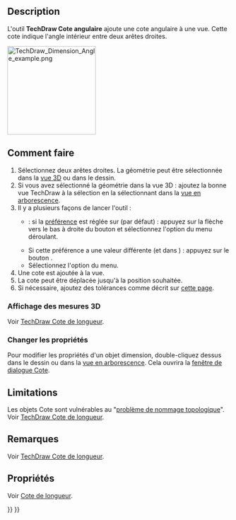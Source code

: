 <languages/>

{{Docnav/fr
|[[TechDraw_DiameterDimension/fr|Cote de diamètre]]
|[[TechDraw_3PtAngleDimension/fr|Cote angulaire par 3 pts]]
|[[TechDraw_Workbench/fr|Atelier TechDraw]]
|IconL=TechDraw_DiameterDimension.svg
|IconR=TechDraw_3PtAngleDimension.svg
|IconC=Workbench_TechDraw.svg
}}

{{GuiCommand/fr
|Name=TechDraw AngleDimension
|Name/fr=TechDraw Cote angulaire
|MenuLocation=TechDraw → Dimensions → Insérer une cote angulaire
|Workbenches=[[TechDraw_Workbench/fr|TechDraw]]
|SeeAlso=[[TechDraw_3PtAngleDimension/fr|TechDraw Cote angulaire par 3 points]]
}}

==Description==

L'outil '''TechDraw Cote angulaire''' ajoute une cote angulaire à une vue. Cette cote indique l'angle intérieur entre deux arêtes droites.

[[Image:TechDraw_Dimension_Angle_example.png|200px]]
{{Caption|Mesure d'angle entre deux arêtes}}

<span id="Usage"></span>
==Comment faire==

# Sélectionnez deux arêtes droites. La géométrie peut être sélectionnée dans la [[3D_view/fr|vue 3D]] ou dans le dessin.
# Si vous avez sélectionné la géométrie dans la vue 3D : ajoutez la bonne vue TechDraw à la sélection en la sélectionnant dans la [[Tree_view/fr|vue en arborescence]].
# Il y a plusieurs façons de lancer l'outil :
#* {{Version/fr|1.0}} : si la [[TechDraw_Preferences/fr#Cotes|préférence]] {{MenuCommand|outils de cotation}} est réglée sur {{Value|Outil unique}} (par défaut) : appuyez sur la flèche vers le bas à droite du bouton {{Button|[[Image:TechDraw_Dimension.svg||x16px]][[Image:Toolbar_flyout_arrow.svg|x16px]]}} et sélectionnez l'option {{MenuCommand|[[Image:TechDraw_AngleDimension.svg|16px]] Insérer une cote angulaire}} du menu déroulant.
#* Si cette préférence a une valeur différente (et dans {{VersionMinus/fr|0.21}}) : appuyez sur le bouton {{Button|[[Image:TechDraw_AngleDimension.svg|16px]] [[TechDraw_AngleDimension/fr|Insérer une cote angulaire]]}}.
#* Sélectionnez l'option {{MenuCommand|TechDraw → Dimensions → [[Image:TechDraw_AngleDimension.svg|16px]] Insérer une cote angulaire}} du menu.
# Une cote est ajoutée à la vue.
# La cote peut être déplacée jusqu'à la position souhaitée.
# Si nécessaire, ajoutez des tolérances comme décrit sur [[TechDraw_Geometric_dimensioning_and_tolerancing/fr#Tolérances|cette page]].

<span id="Display_3D_measurement"></span>
===Affichage des mesures 3D===

Voir [[TechDraw_LengthDimension/fr#Affichage_des_mesures_3D|TechDraw Cote de longueur]].

<span id="Change_properties"></span>
===Changer les propriétés===

Pour modifier les propriétés d'un objet dimension, double-cliquez dessus dans le dessin ou dans la [[Tree_view/fr|vue en arborescence]]. Cela ouvrira la [[TechDraw_LengthDimension/fr#Fenêtre_de_dialogue_Cote|fenêtre de dialogue Cote]].

== Limitations ==

Les objets Cote sont vulnérables au "[[Topological_naming_problem/fr|problème de nommage topologique]]". Voir [[TechDraw_LengthDimension/fr|TechDraw Cote de longueur]].

<span id="Notes"></span>
==Remarques==

Voir [[TechDraw_LengthDimension/fr#Remarques/fr|TechDraw Cote de longueur]].

<span id="Properties"></span>
==Propriétés==

Voir [[TechDraw_LengthDimension/fr#Propri.C3.A9t.C3.A9s/fr|Cote de longueur]].


{{Docnav/fr
|[[TechDraw_DiameterDimension/fr|Cote de diamètre]]
|[[TechDraw_3PtAngleDimension/fr|Cote angulaire par 3 pts]]
|[[TechDraw_Workbench/fr|Atelier TechDraw]]
|IconL=TechDraw_DiameterDimension.svg
|IconR=TechDraw_3PtAngleDimension.svg
|IconC=Workbench_TechDraw.svg
}}

{{TechDraw Tools navi{{#translation:}}}}
{{Userdocnavi{{#translation:}}}}